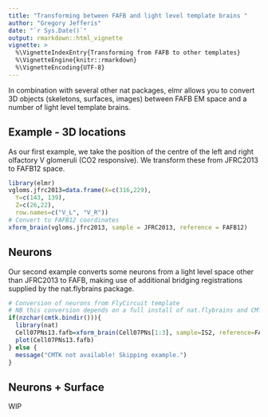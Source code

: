 ```yaml
---
title: "Transforming between FAFB and light level template brains "
author: "Gregory Jefferis"
date: "`r Sys.Date()`"
output: rmarkdown::html_vignette
vignette: >
  %\VignetteIndexEntry{Transforming from FAFB to other templates}
  %\VignetteEngine{knitr::rmarkdown}
  %\VignetteEncoding{UTF-8}
---
```


In combination with several other nat packages, elmr allows you to convert 3D 
objects (skeletons, surfaces, images) between FAFB EM space and a number of light
level template brains.

## Example - 3D locations

As our first example, we take the position of the centre of the left and right
olfactory V glomeruli (CO2 responsive). We transform these from JFRC2013 to 
FAFB12 space.

```r
library(elmr)
vgloms.jfrc2013=data.frame(X=c(316,229),
  Y=c(143, 139),
  Z=c(26,22),
  row.names=c("V_L", "V_R"))
# Convert to FAFB12 coordinates
xform_brain(vgloms.jfrc2013, sample = JFRC2013, reference = FAFB12)
```

## Neurons

Our second example converts some neurons from a light level space other than
JFRC2013 to FAFB, making use of additional bridging registrations supplied by
the nat.flybrains package.

```r
# Conversion of neurons from FlyCircuit template
# NB this conversion depends on a full install of nat.flybrains and CMTK
if(nzchar(cmtk.bindir())){
  library(nat)
  Cell07PNs13.fafb=xform_brain(Cell07PNs[1:3], sample=IS2, reference=FAFB12)
  plot(Cell07PNs13.fafb)
} else {
  message("CMTK not available! Skipping example.")
}

```

## Neurons + Surface
WIP
```r

```

